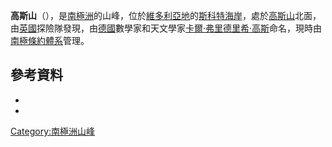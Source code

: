 {{Coord|76|19|S|162|2|E|source:GNIS|display=title}}

'''高斯山'''（{{lang-de|Mount Gauss}}），是[[南極洲|南極洲]]的山峰，位於[[維多利亞地|維多利亞地]]的[[斯科特海岸|斯科特海岸]]，處於[[高斯山|高斯山]]北面，由[[英國|英國]]探險隊發現，由[[德國|德國]]數學家和天文學家[[卡爾·弗里德里希·高斯|卡爾·弗里德里希·高斯]]命名，現時由[[南極條約體系|南極條約體系]]管理。

==參考資料==
*{{cite gnis | type = antarid | id = 5527| name = Gauss, Mount | accessdate = 2012-04-18}}
*{{usgs-gazetteer|id=5527|name=Gauss, Mount}}

{{DEFAULTSORT:Mount Gauss}}
[[Category:南極洲山峰|Category:南極洲山峰]]


{{ScottCoast-geo-stub}}